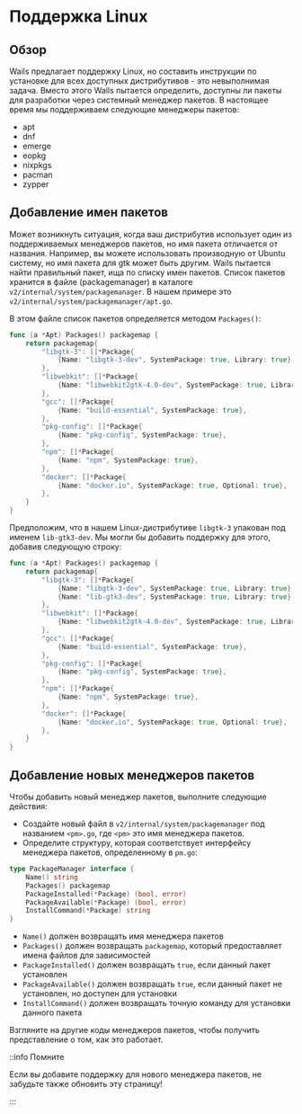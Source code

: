 # Поддержка Linux

## Обзор

Wails предлагает поддержку Linux, но составить инструкции по установке для всех доступных дистрибутивов - это невыполнимая задача. Вместо этого Wails пытается определить, доступны ли пакеты для разработки через системный менеджер пакетов. В настоящее время мы поддерживаем следующие менеджеры пакетов:

- apt
- dnf
- emerge
- eopkg
- nixpkgs
- pacman
- zypper

## Добавление имен пакетов

Может возникнуть ситуация, когда ваш дистрибутив использует один из поддерживаемых менеджеров пакетов, но имя пакета отличается от названия. Например, вы можете использовать производную от Ubuntu систему, но имя пакета для gtk может быть другим. Wails пытается найти правильный пакет, ища по списку имен пакетов. Список пакетов хранится в файле (packagemanager) в каталоге `v2/internal/system/packagemanager`. В нашем примере это `v2/internal/system/packagemanager/apt.go`.

В этом файле список пакетов определяется методом `Packages()`:

```go
func (a *Apt) Packages() packagemap {
    return packagemap{
        "libgtk-3": []*Package{
            {Name: "libgtk-3-dev", SystemPackage: true, Library: true},
        },
        "libwebkit": []*Package{
            {Name: "libwebkit2gtk-4.0-dev", SystemPackage: true, Library: true},
        },
        "gcc": []*Package{
            {Name: "build-essential", SystemPackage: true},
        },
        "pkg-config": []*Package{
            {Name: "pkg-config", SystemPackage: true},
        },
        "npm": []*Package{
            {Name: "npm", SystemPackage: true},
        },
        "docker": []*Package{
            {Name: "docker.io", SystemPackage: true, Optional: true},
        },
    }
}
```

Предположим, что в нашем Linux-дистрибутиве `libgtk-3` упакован под именем `lib-gtk3-dev`. Мы могли бы добавить поддержку для этого, добавив следующую строку:

```go {5}
func (a *Apt) Packages() packagemap {
    return packagemap{
        "libgtk-3": []*Package{
            {Name: "libgtk-3-dev", SystemPackage: true, Library: true},
            {Name: "lib-gtk3-dev", SystemPackage: true, Library: true},
        },
        "libwebkit": []*Package{
            {Name: "libwebkit2gtk-4.0-dev", SystemPackage: true, Library: true},
        },
        "gcc": []*Package{
            {Name: "build-essential", SystemPackage: true},
        },
        "pkg-config": []*Package{
            {Name: "pkg-config", SystemPackage: true},
        },
        "npm": []*Package{
            {Name: "npm", SystemPackage: true},
        },
        "docker": []*Package{
            {Name: "docker.io", SystemPackage: true, Optional: true},
        },
    }
}
```

## Добавление новых менеджеров пакетов

Чтобы добавить новый менеджер пакетов, выполните следующие действия:

- Создайте новый файл в `v2/internal/system/packagemanager` под названием `<pm>.go`, где `<pm>` это имя менеджера пакетов.
- Определите структуру, которая соответствует интерфейсу менеджера пакетов, определенному в `pm.go`:

```go
type PackageManager interface {
    Name() string
    Packages() packagemap
    PackageInstalled(*Package) (bool, error)
    PackageAvailable(*Package) (bool, error)
    InstallCommand(*Package) string
}
```

- `Name()` должен возвращать имя менеджера пакетов
- `Packages()` должен возвращать `packagemap`, который предоставляет имена файлов для зависимостей
- `PackageInstalled()` должен возвращать `true`, если данный пакет установлен
- `PackageAvailable()` должен возвращать `true`, если данный пакет не установлен, но доступен для установки
- `InstallCommand()` должен возвращать точную команду для установки данного пакета

Взгляните на другие коды менеджеров пакетов, чтобы получить представление о том, как это работает.

::info Помните

Если вы добавите поддержку для нового менеджера пакетов, не забудьте также обновить эту страницу!

:::
